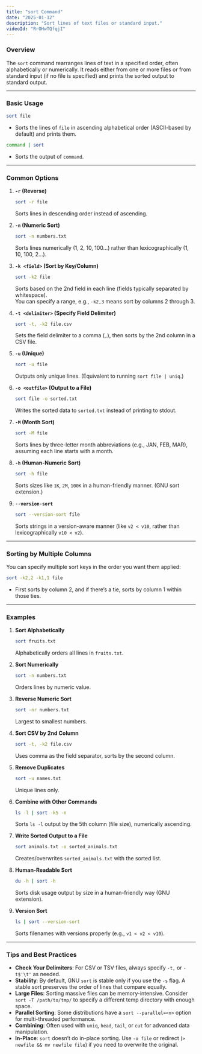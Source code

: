 ```yaml
---
title: "sort Command"
date: "2025-01-12"
description: "Sort lines of text files or standard input."
videoId: "RrOHwTQfqjI"
---
```


### Overview

The `sort` command rearranges lines of text in a specified order, often alphabetically or numerically. It reads either from one or more files or from standard input (if no file is specified) and prints the sorted output to standard output.

---

### Basic Usage

```bash
sort file
```
- Sorts the lines of `file` in ascending alphabetical order (ASCII-based by default) and prints them.

```bash
command | sort
```
- Sorts the output of `command`.

---

### Common Options

1. **`-r` (Reverse)**  
   ```bash
   sort -r file
   ```
   Sorts lines in descending order instead of ascending.

2. **`-n` (Numeric Sort)**  
   ```bash
   sort -n numbers.txt
   ```
   Sorts lines numerically (1, 2, 10, 100…) rather than lexicographically (1, 10, 100, 2…).

3. **`-k <field>` (Sort by Key/Column)**  
   ```bash
   sort -k2 file
   ```
   Sorts based on the 2nd field in each line (fields typically separated by whitespace).  
   You can specify a range, e.g., `-k2,3` means sort by columns 2 through 3.

4. **`-t <delimiter>` (Specify Field Delimiter)**  
   ```bash
   sort -t, -k2 file.csv
   ```
   Sets the field delimiter to a comma (`,`), then sorts by the 2nd column in a CSV file.

5. **`-u` (Unique)**  
   ```bash
   sort -u file
   ```
   Outputs only unique lines. (Equivalent to running `sort file | uniq`.)

6. **`-o <outfile>` (Output to a File)**  
   ```bash
   sort file -o sorted.txt
   ```
   Writes the sorted data to `sorted.txt` instead of printing to stdout.

7. **`-M` (Month Sort)**  
   ```bash
   sort -M file
   ```
   Sorts lines by three-letter month abbreviations (e.g., JAN, FEB, MAR), assuming each line starts with a month.  

8. **`-h` (Human-Numeric Sort)**  
   ```bash
   sort -h file
   ```
   Sorts sizes like `1K`, `2M`, `100K` in a human-friendly manner. (GNU sort extension.)

9. **`--version-sort`**  
   ```bash
   sort --version-sort file
   ```
   Sorts strings in a version-aware manner (like `v2 < v10`, rather than lexicographically `v10 < v2`).

---

### Sorting by Multiple Columns

You can specify multiple sort keys in the order you want them applied:
```bash
sort -k2,2 -k1,1 file
```
- First sorts by column 2, and if there’s a tie, sorts by column 1 within those ties.

---

### Examples

1. **Sort Alphabetically**  
   ```bash
   sort fruits.txt
   ```
   Alphabetically orders all lines in `fruits.txt`.

2. **Sort Numerically**  
   ```bash
   sort -n numbers.txt
   ```
   Orders lines by numeric value.

3. **Reverse Numeric Sort**  
   ```bash
   sort -nr numbers.txt
   ```
   Largest to smallest numbers.

4. **Sort CSV by 2nd Column**  
   ```bash
   sort -t, -k2 file.csv
   ```
   Uses comma as the field separator, sorts by the second column.

5. **Remove Duplicates**  
   ```bash
   sort -u names.txt
   ```
   Unique lines only.

6. **Combine with Other Commands**  
   ```bash
   ls -l | sort -k5 -n
   ```
   Sorts `ls -l` output by the 5th column (file size), numerically ascending.

7. **Write Sorted Output to a File**  
   ```bash
   sort animals.txt -o sorted_animals.txt
   ```
   Creates/overwrites `sorted_animals.txt` with the sorted list.

8. **Human-Readable Sort**  
   ```bash
   du -h | sort -h
   ```
   Sorts disk usage output by size in a human-friendly way (GNU extension).

9. **Version Sort**  
   ```bash
   ls | sort --version-sort
   ```
   Sorts filenames with versions properly (e.g., `v1 < v2 < v10`).

---

### Tips and Best Practices

- **Check Your Delimiters**: For CSV or TSV files, always specify `-t,` or `-t$'\t'` as needed.
- **Stability**: By default, GNU `sort` is stable only if you use the `-s` flag. A stable sort preserves the order of lines that compare equally.
- **Large Files**: Sorting massive files can be memory-intensive. Consider `sort -T /path/to/tmp/` to specify a different temp directory with enough space.  
- **Parallel Sorting**: Some distributions have a `sort --parallel=<n>` option for multi-threaded performance.  
- **Combining**: Often used with `uniq`, `head`, `tail`, or `cut` for advanced data manipulation.  
- **In-Place**: `sort` doesn’t do in-place sorting. Use `-o file` or redirect (`> newfile && mv newfile file`) if you need to overwrite the original.